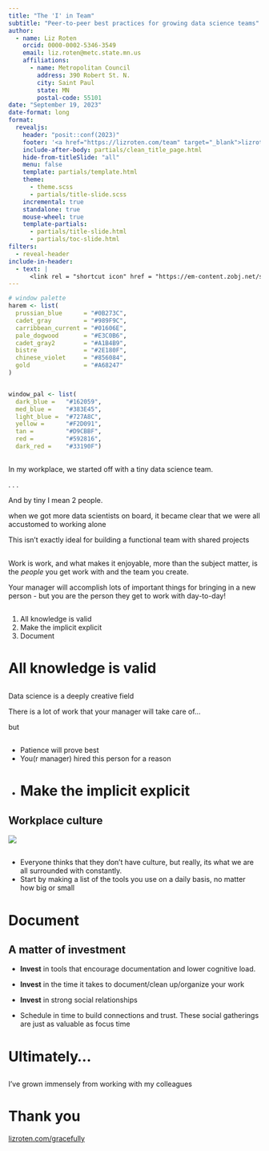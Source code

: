 ```yaml
---
title: "The 'I' in Team"
subtitle: "Peer-to-peer best practices for growing data science teams"
author: 
  - name: Liz Roten
    orcid: 0000-0002-5346-3549
    email: liz.roten@metc.state.mn.us
    affiliations:
      - name: Metropolitan Council
        address: 390 Robert St. N.
        city: Saint Paul
        state: MN
        postal-code: 55101
date: "September 19, 2023"
date-format: long
format: 
  revealjs:
    header: "posit::conf(2023)"
    footer: '<a href="https://lizroten.com/team" target="_blank">lizroten.com/team</a>'
    include-after-body: partials/clean_title_page.html
    hide-from-titleSlide: "all"
    menu: false
    template: partials/template.html
    theme: 
      - theme.scss
      - partials/title-slide.scss
    incremental: true
    standalone: true
    mouse-wheel: true
    template-partials:
      - partials/title-slide.html
      - partials/toc-slide.html
filters: 
  - reveal-header
include-in-header:
  - text: |
      <link rel = "shortcut icon" href = "https://em-content.zobj.net/source/google/350/busts-in-silhouette_1f465.png" />
---
```

```r
# window palette
harem <- list(
  prussian_blue      = "#0B273C",
  cadet_gray         = "#989F9C",
  carribbean_current = "#01606E",
  pale_dogwood       = "#E3C0B6",
  cadet_gray2        = "#A1B4B9",
  bistre             = "#2E180F",
  chinese_violet     = "#856084",
  gold               = "#A68247"
)


window_pal <- list(
  dark_blue =   "#162059",
  med_blue =    "#383E45",
  light_blue =  "#727A8C",
  yellow =      "#F2D091",
  tan =         "#D9CBBF",
  red =         "#592816",
  dark_red =    "#33190F")

```


## 

In my workplace, we started off with a tiny data science team. 


. . .


And by tiny I mean 2 people. 

when we got more data scientists on board, 
it became clear that we were all accustomed to working alone

This isn't exactly ideal for building a functional team with shared projects



## 

Work is work, and what makes it enjoyable, more than the subject matter, is the *people* you get work with and the team you create. 

Your manager will accomplish lots of important things for bringing in a new person - but you are the person they get to work with day-to-day!



## 

1. All knowledge is valid
2. Make the implicit explicit
3. Document

# All knowledge is valid {background-color="#D9CBBF"}

## {background-color="#D9CBBF"}

Data science is a deeply creative field

There is a lot of work that your manager will take care of...

but 


##  {background-color="#D9CBBF"}

- Patience will prove best
<!-- you will have to bring this person up to speed, and that is part of it -->
- You(r manager) hired this person for a reason
-
# Make the implicit explicit {background-color="#A1B4B9"}



## Workplace culture {background-color="#A1B4B9"}

![](https://i0.wp.com/thewholehearted.org/wp-content/uploads/2018/11/1_uoQIdBLZvy1Y_edZD9Gxig.jpeg?w=816&ssl=1)

## {background-color="#A1B4B9"}

- Everyone thinks that they don't have culture, but really, its what we are all surrounded with constantly.
- Start by making a list of the tools you use on a daily basis, no matter how big or small


# Document {background-color="#E3C0B6"}


## A matter of investment {background-color="#E3C0B6"}


- **Invest** in tools that encourage documentation and lower cognitive load.
<!-- - A git GUI is a great way to visualize branches and track progress over time. -->

- **Invest** in the time it takes to document/clean up/organize your work
- **Invest** in strong social relationships

<!-- - Try making every other team meeting a casual hang-out -->
- Schedule in time to build connections and trust. These social gatherings are just as valuable as focus time


<!-- Even if your new colleague says they have experience with git, that could mean very different things.  -->


# Ultimately...

## 

I've grown immensely from working with my colleagues

# Thank you

<a href="https://lizroten.com/gracefully" target="_blank">lizroten.com/gracefully</a>
